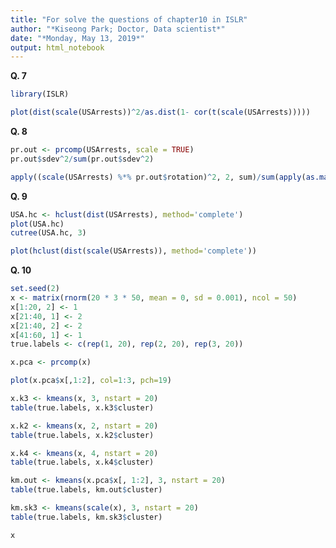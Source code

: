 ```yaml
---
title: "For solve the questions of chapter10 in ISLR"
author: "*Kiseong Park; Doctor, Data scientist*"
date: "*Monday, May 13, 2019*"
output: html_notebook
---
```


**Q. 7**

```r
library(ISLR)

plot(dist(scale(USArrests))^2/as.dist(1- cor(t(scale(USArrests)))))
```

**Q. 8**

```r
pr.out <- prcomp(USArrests, scale = TRUE)
pr.out$sdev^2/sum(pr.out$sdev^2)

apply((scale(USArrests) %*% pr.out$rotation)^2, 2, sum)/sum(apply(as.matrix(scale(USArrests))^2, 2, sum))
```

**Q. 9**

```r
USA.hc <- hclust(dist(USArrests), method='complete')
plot(USA.hc)
cutree(USA.hc, 3)

plot(hclust(dist(scale(USArrests)), method='complete'))
```

**Q. 10**

```r
set.seed(2)
x <- matrix(rnorm(20 * 3 * 50, mean = 0, sd = 0.001), ncol = 50)
x[1:20, 2] <- 1
x[21:40, 1] <- 2
x[21:40, 2] <- 2
x[41:60, 1] <- 1
true.labels <- c(rep(1, 20), rep(2, 20), rep(3, 20))
```

```r
x.pca <- prcomp(x)

plot(x.pca$x[,1:2], col=1:3, pch=19)

x.k3 <- kmeans(x, 3, nstart = 20)
table(true.labels, x.k3$cluster)

x.k2 <- kmeans(x, 2, nstart = 20)
table(true.labels, x.k2$cluster)

x.k4 <- kmeans(x, 4, nstart = 20)
table(true.labels, x.k4$cluster)

km.out <- kmeans(x.pca$x[, 1:2], 3, nstart = 20)
table(true.labels, km.out$cluster)

km.sk3 <- kmeans(scale(x), 3, nstart = 20)
table(true.labels, km.sk3$cluster)

x
```

